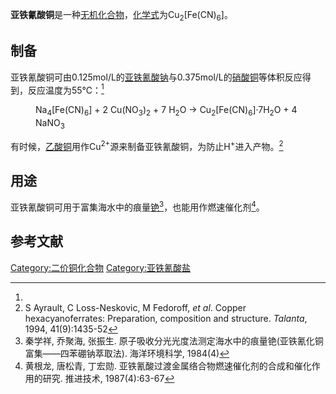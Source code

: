 {{Chembox
|   Name = 亚铁氰酸铜
|   ImageFile = Copper(II) ferrocyanide.png
|   ImageSize = 
|   ImageName = 
|   ImageFile1 = 
|   ImageSize1 =
|   ImageName1 = 
|   IUPACName = 
|   OtherNames = 亚铁氰化铜
| Section1 = {{Chembox Identifiers
|   CASNo = 13601-13-3
|   CASNo_Ref = {{cascite|correct|CAS}}
|   RTECS = 
  }}
| Section2 = {{Chembox Properties
|   Formula = Cu<sub>2</sub>[Fe(CN)<sub>6</sub>]
|   MolarMass = 339.045
|   Appearance = 红棕色固体（七水）<ref name=Han>韩非, 侯若昕, 顾平. 亚铁氰化铜的制备及其对铯的吸附. 化工环保, 2015. 35(1)</ref>
|   Density = 
|   Solubility = 
|   MeltingPt = 
|   BoilingPt = 
  }}
| Section3 = {{Chembox Structure
|   Coordination = 
|   CrystalStruct = 
  }}
| Section7 = {{Chembox Hazards
|   MainHazards = 
|   RPhrases =
|   SPhrases = 
  }}
| Section8 = {{Chembox Related
|   OtherCations = 
  }}
}}
'''亚铁氰酸铜'''是一种[[无机化合物|无机化合物]]，[[化学式|化学式]]为Cu<sub>2</sub>[Fe(CN)<sub>6</sub>]。
==制备==
亚铁氰酸铜可由0.125mol/L的[[亚铁氰酸钠|亚铁氰酸钠]]与0.375mol/L的[[硝酸铜|硝酸铜]]等体积反应得到，反应温度为55℃：<ref name=Han />
: Na<sub>4</sub>[Fe(CN)<sub>6</sub>] + 2 Cu(NO<sub>3</sub>)<sub>2</sub> + 7 H<sub>2</sub>O → Cu<sub>2</sub>[Fe(CN)<sub>6</sub>]·7H<sub>2</sub>O + 4 NaNO<sub>3</sub>
有时候，[[乙酸铜|乙酸铜]]用作Cu<sup>2+</sup>源来制备亚铁氰酸铜，为防止H<sup>+</sup>进入产物。<ref>S Ayrault, C Loss-Neskovic, M Fedoroff, ''et al''. Copper hexacyanoferrates: Preparation, composition and structure. ''Talanta'', 1994, 41(9):1435-52</ref>

==用途==
亚铁氰酸铜可用于富集海水中的痕量[[铯|铯]]<ref>秦学祥, 乔聚海, 张振生. 原子吸收分光光度法测定海水中的痕量铯(亚铁氰化铜富集——四苯硼钠萃取法). 海洋环境科学, 1984(4)</ref>，也能用作燃速催化剂<ref>黄根龙, 唐松青, 丁宏勋. 亚铁氰酸过渡金属络合物燃速催化剂的合成和催化作用的研究. 推进技术, 1987(4):63-67</ref>。
==参考文献==
{{reflist}}
{{铜化合物}}
{{铁氰酸盐}}
[[Category:二价铜化合物|Category:二价铜化合物]]
[[Category:亚铁氰酸盐|Category:亚铁氰酸盐]]
